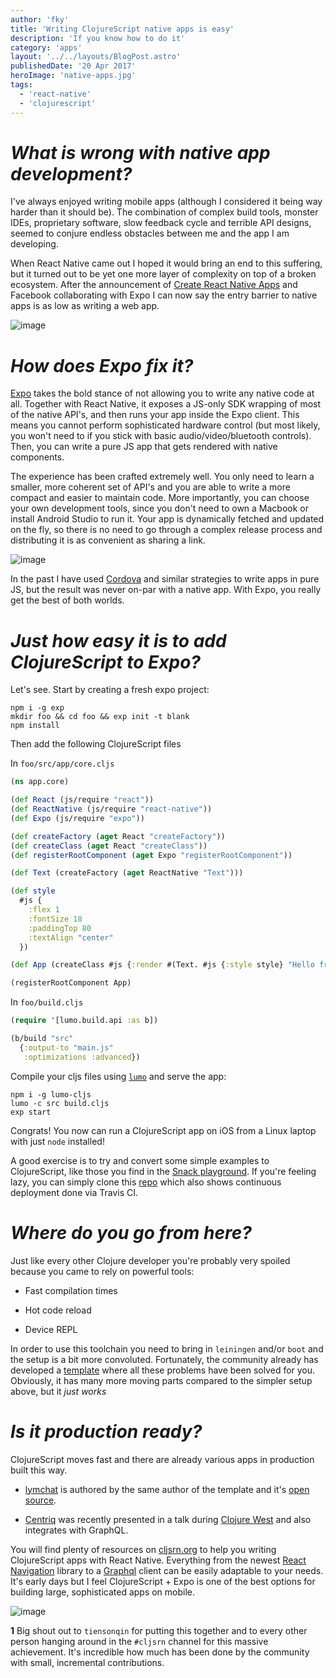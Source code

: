 ```yaml
---
author: 'fky'
title: 'Writing ClojureScript native apps is easy'
description: 'If you know how to do it'
category: 'apps'
layout: '../../layouts/BlogPost.astro'
publishedDate: '20 Apr 2017'
heroImage: 'native-apps.jpg'
tags:
  - 'react-native'
  - 'clojurescript'
---
```



# _What is wrong with native app development?_

I've always enjoyed writing mobile apps (although I considered it being
way harder than it should be). The combination of complex build tools,
monster IDEs, proprietary software, slow feedback cycle and terrible API
designs, seemed to conjure endless obstacles between me and the app I am
developing.

When React Native came out I hoped it would bring an end to this
suffering, but it turned out to be yet one more layer of complexity on
top of a broken ecosystem. After the announcement of [Create React
Native
Apps](https://facebook.github.io/react-native/blog/2017/03/13/introducing-create-react-native-app.html)
and Facebook collaborating with Expo I can now say the entry barrier to
native apps is as low as writing a web app.


<Image alt='image' src={rn} />

# _How does Expo fix it?_

[Expo](https://docs.expo.io/) takes the bold stance of not allowing you
to write any native code at all. Together with React Native, it exposes
a JS-only SDK wrapping of most of the native API's, and then runs your
app inside the Expo client. This means you cannot perform sophisticated
hardware control (but most likely, you won't need to if you stick with
basic audio/video/bluetooth controls). Then, you can write a pure JS app
that gets rendered with native components.

The experience has been crafted extremely well. You only need to learn a
smaller, more coherent set of API's and you are able to write a more
compact and easier to maintain code. More importantly, you can choose
your own development tools, since you don't need to own a Macbook or
install Android Studio to run it. Your app is dynamically fetched and
updated on the fly, so there is no need to go through a complex release
process and distributing it is as convenient as sharing a link.


<Image alt='image' src={fr} />

In the past I have used [Cordova](https://cordova.apache.org/) and
similar strategies to write apps in pure JS, but the result was never
on-par with a native app. With Expo, you really get the best of both
worlds.

# _Just how easy it is to add ClojureScript to Expo?_

Let's see. Start by creating a fresh expo project:

    npm i -g exp
    mkdir foo && cd foo && exp init -t blank
    npm install

Then add the following ClojureScript files

In `foo/src/app/core.cljs`

```clj
(ns app.core)

(def React (js/require "react"))
(def ReactNative (js/require "react-native"))
(def Expo (js/require "expo"))

(def createFactory (aget React "createFactory"))
(def createClass (aget React "createClass"))
(def registerRootComponent (aget Expo "registerRootComponent"))

(def Text (createFactory (aget ReactNative "Text")))

(def style
  #js {
    :flex 1
    :fontSize 18
    :paddingTop 80
    :textAlign "center"
  })

(def App (createClass #js {:render #(Text. #js {:style style} "Hello from Cljs")}))

(registerRootComponent App)
```

In `foo/build.cljs`

```clj
(require '[lumo.build.api :as b])

(b/build "src"
  {:output-to "main.js"
   :optimizations :advanced})
```

Compile your cljs files using
[`lumo`](https://anmonteiro.com/2017/02/compiling-clojurescript-projects-without-the-jvm/)
and serve the app:

    npm i -g lumo-cljs
    lumo -c src build.cljs
    exp start

Congrats! You now can run a ClojureScript app on iOS from a Linux laptop
with just `node` installed!

A good exercise is to try and convert some simple examples to
ClojureScript, like those you find in the [Snack
playground](https://blog.expo.io/sketch-a-playground-for-react-native-16b2401f44a2).
If you're feeling lazy, you can simply clone this
[repo](https://github.com/frankiesardo/lumo-expo) which also shows
continuous deployment done via Travis CI.

# _Where do you go from here?_

Just like every other Clojure developer you're probably very spoiled
because you came to rely on powerful tools:

- Fast compilation times

- Hot code reload

- Device REPL

In order to use this toolchain you need to bring in `leiningen` and/or
`boot` and the setup is a bit more convoluted. Fortunately, the
community already has developed a
[template](https://github.com/tiensonqin/exponent-cljs-template) where
all these problems have been solved for you. Obviously, it has many more
moving parts compared to the simpler setup above, but it _just works_

# _Is it production ready?_

ClojureScript moves fast and there are already various apps in
production built this way.

- [lymchat](http://www.lymchat.com/) is authored by the same author of
  the template and it's [open
  source](https://github.com/tiensonqin/lymchat-exp).

- [Centriq](https://www.centriqhome.com/) was recently presented in a
  talk during [Clojure
  West](https://www.youtube.com/watch?v=tHQAMrShHu8) and also
  integrates with GraphQL.

You will find plenty of resources on [cljsrn.org](http://cljsrn.org/) to
help you writing ClojureScript apps with React Native. Everything from
the newest [React Navigation](https://github.com/vikeri/re-navigate)
library to a [Graphql](https://github.com/retro/graphql-builder) client
can be easily adaptable to your needs. It's early days but I feel
ClojureScript + Expo is one of the best options for building large,
sophisticated apps on mobile.


<Image alt='image' src={m} />

**1** Big shout out to `tiensonqin` for putting this together and to
every other person hanging around in the `#cljsrn` channel for this
massive achievement. It's incredible how much has been done by the
community with small, incremental contributions.
